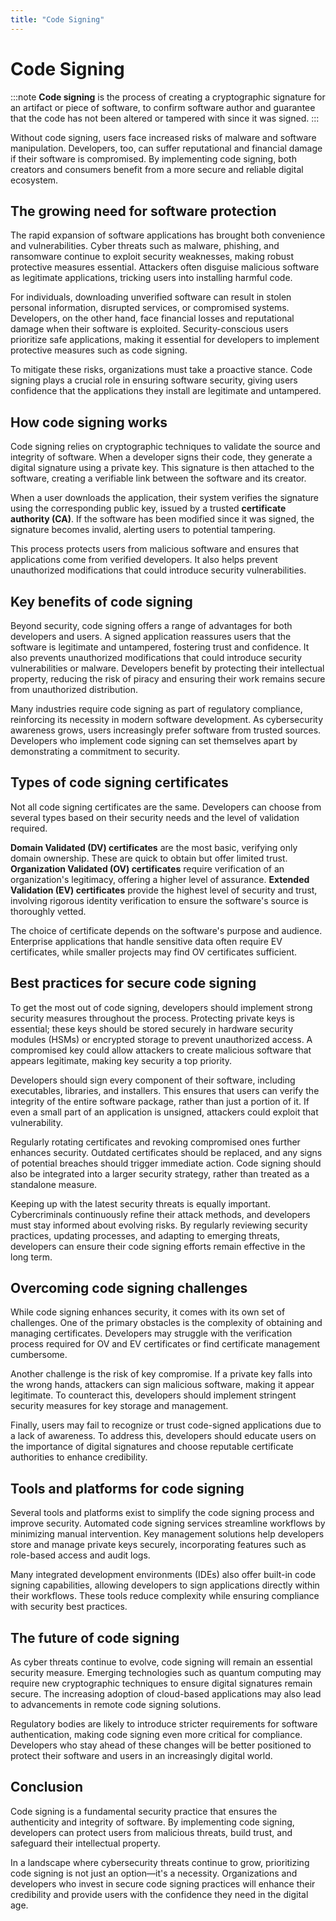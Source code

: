 ```yaml
---
title: "Code Signing"
---
```


# Code Signing

:::note
**Code signing** is the process of creating a cryptographic signature for an artifact or piece of software, to confirm software author and guarantee that the code has not been altered or tampered with since it was signed.
:::

Without code signing, users face increased risks of malware and software manipulation. Developers, too, can suffer reputational and financial damage if their software is compromised. By implementing code signing, both creators and consumers benefit from a more secure and reliable digital ecosystem.

## The growing need for software protection

The rapid expansion of software applications has brought both convenience and vulnerabilities. Cyber threats such as malware, phishing, and ransomware continue to exploit security weaknesses, making robust protective measures essential. Attackers often disguise malicious software as legitimate applications, tricking users into installing harmful code.

For individuals, downloading unverified software can result in stolen personal information, disrupted services, or compromised systems. Developers, on the other hand, face financial losses and reputational damage when their software is exploited. Security-conscious users prioritize safe applications, making it essential for developers to implement protective measures such as code signing.

To mitigate these risks, organizations must take a proactive stance. Code signing plays a crucial role in ensuring software security, giving users confidence that the applications they install are legitimate and untampered.

## How code signing works

Code signing relies on cryptographic techniques to validate the source and integrity of software. When a developer signs their code, they generate a digital signature using a private key. This signature is then attached to the software, creating a verifiable link between the software and its creator.

When a user downloads the application, their system verifies the signature using the corresponding public key, issued by a trusted **certificate authority (CA)**. If the software has been modified since it was signed, the signature becomes invalid, alerting users to potential tampering.

This process protects users from malicious software and ensures that applications come from verified developers. It also helps prevent unauthorized modifications that could introduce security vulnerabilities.

## Key benefits of code signing

Beyond security, code signing offers a range of advantages for both developers and users. A signed application reassures users that the software is legitimate and untampered, fostering trust and confidence. It also prevents unauthorized modifications that could introduce security vulnerabilities or malware. Developers benefit by protecting their intellectual property, reducing the risk of piracy and ensuring their work remains secure from unauthorized distribution.

Many industries require code signing as part of regulatory compliance, reinforcing its necessity in modern software development. As cybersecurity awareness grows, users increasingly prefer software from trusted sources. Developers who implement code signing can set themselves apart by demonstrating a commitment to security.

## Types of code signing certificates

Not all code signing certificates are the same. Developers can choose from several types based on their security needs and the level of validation required.

**Domain Validated (DV) certificates** are the most basic, verifying only domain ownership. These are quick to obtain but offer limited trust. **Organization Validated (OV) certificates** require verification of an organization's legitimacy, offering a higher level of assurance. **Extended Validation (EV) certificates** provide the highest level of security and trust, involving rigorous identity verification to ensure the software's source is thoroughly vetted.

The choice of certificate depends on the software's purpose and audience. Enterprise applications that handle sensitive data often require EV certificates, while smaller projects may find OV certificates sufficient.

## Best practices for secure code signing

To get the most out of code signing, developers should implement strong security measures throughout the process. Protecting private keys is essential; these keys should be stored securely in hardware security modules (HSMs) or encrypted storage to prevent unauthorized access. A compromised key could allow attackers to create malicious software that appears legitimate, making key security a top priority.

Developers should sign every component of their software, including executables, libraries, and installers. This ensures that users can verify the integrity of the entire software package, rather than just a portion of it. If even a small part of an application is unsigned, attackers could exploit that vulnerability.

Regularly rotating certificates and revoking compromised ones further enhances security. Outdated certificates should be replaced, and any signs of potential breaches should trigger immediate action. Code signing should also be integrated into a larger security strategy, rather than treated as a standalone measure.

Keeping up with the latest security threats is equally important. Cybercriminals continuously refine their attack methods, and developers must stay informed about evolving risks. By regularly reviewing security practices, updating processes, and adapting to emerging threats, developers can ensure their code signing efforts remain effective in the long term.

## Overcoming code signing challenges

While code signing enhances security, it comes with its own set of challenges. One of the primary obstacles is the complexity of obtaining and managing certificates. Developers may struggle with the verification process required for OV and EV certificates or find certificate management cumbersome.

Another challenge is the risk of key compromise. If a private key falls into the wrong hands, attackers can sign malicious software, making it appear legitimate. To counteract this, developers should implement stringent security measures for key storage and management.

Finally, users may fail to recognize or trust code-signed applications due to a lack of awareness. To address this, developers should educate users on the importance of digital signatures and choose reputable certificate authorities to enhance credibility.

## Tools and platforms for code signing

Several tools and platforms exist to simplify the code signing process and improve security. Automated code signing services streamline workflows by minimizing manual intervention. Key management solutions help developers store and manage private keys securely, incorporating features such as role-based access and audit logs.

Many integrated development environments (IDEs) also offer built-in code signing capabilities, allowing developers to sign applications directly within their workflows. These tools reduce complexity while ensuring compliance with security best practices.

## The future of code signing

As cyber threats continue to evolve, code signing will remain an essential security measure. Emerging technologies such as quantum computing may require new cryptographic techniques to ensure digital signatures remain secure. The increasing adoption of cloud-based applications may also lead to advancements in remote code signing solutions.

Regulatory bodies are likely to introduce stricter requirements for software authentication, making code signing even more critical for compliance. Developers who stay ahead of these changes will be better positioned to protect their software and users in an increasingly digital world.

## Conclusion

Code signing is a fundamental security practice that ensures the authenticity and integrity of software. By implementing code signing, developers can protect users from malicious threats, build trust, and safeguard their intellectual property.

In a landscape where cybersecurity threats continue to grow, prioritizing code signing is not just an option—it's a necessity. Organizations and developers who invest in secure code signing practices will enhance their credibility and provide users with the confidence they need in the digital age.

